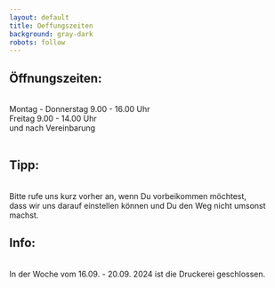 ```yaml
---
layout: default
title: Oeffungszeiten
background: gray-dark
robots: follow
---
```

<div className="flowing-text">
  <h2>Öffnungszeiten:</h2>
  <br/>
  Montag - Donnerstag 9.00 - 16.00 Uhr
  <br/>Freitag 9.00 - 14.00 Uhr
  <br/>und nach Vereinbarung
  <br/>
  <br/>
  <h2>Tipp:</h2>
  <br/>
  Bitte rufe uns kurz vorher an, wenn Du vorbeikommen möchtest,
  <br/>dass wir uns darauf einstellen können und Du den Weg nicht umsonst machst.
  <br/>
</div>

<div className="flowing-text">
  <h2>Info:</h2>
   <br/>
   In der Woche vom 16.09. - 20.09. 2024 ist die Druckerei geschlossen.
  <br/>
</div>
